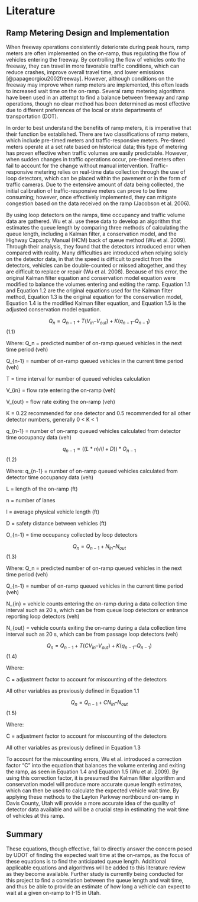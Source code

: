 # Literature

## Ramp Metering Design and Implementation

When freeway operations consistently deteriorate during peak hours, ramp meters are often implemented on the on-ramp, thus regulating the flow of vehicles entering the freeway. By controlling the flow of vehicles onto the freeway, they can travel in more favorable traffic conditions, which can reduce crashes, improve overall travel time, and lower emissions [@papageorgiou2002freeway]. However, although conditions on the freeway may improve when ramp meters are implemented, this often leads to increased wait time on the on-ramp. Several ramp metering algorithms have been used in an attempt to find a balance between freeway and ramp operations, though no clear method has been determined as most effective due to different preferences of the local or state departments of transportation (DOT).

In order to best understand the benefits of ramp meters, it is imperative that their function be established. There are two classifications of ramp meters, which include pre-timed meters and traffic-responsive meters. Pre-timed meters operate at a set rate based on historical data; this type of metering has proven effective when traffic volumes are easily predictable. However, when sudden changes in traffic operations occur, pre-timed meters often fail to account for the change without manual intervention. Traffic-responsive metering relies on real-time data collection through the use of loop detectors, which can be placed within the pavement or in the form of traffic cameras. Due to the extensive amount of data being collected, the initial calibration of traffic-responsive meters can prove to be time consuming; however, once effectively implemented, they can mitigate congestion based on the data received on the ramp (Jacobson et al. 2006).

By using loop detectors on the ramps, time occupancy and traffic volume data are gathered. Wu et al. use these data to develop an algorithm that estimates the queue length by comparing three methods of calculating the queue length, including a Kalman filter, a conservation model, and the Highway Capacity Manual (HCM) back of queue method (Wu et al. 2009). Through their analysis, they found that the detectors introduced error when compared with reality. Many difficulties are introduced when relying solely on the detector data, in that the speed is difficult to predict from the detectors, vehicles can be double-counted or missed altogether, and they are difficult to replace or repair (Wu et al. 2008). Because of this error, the original Kalman filter equation and conservation model equation were modified to balance the volumes entering and exiting the ramp. Equation 1.1 and Equation 1.2 are the original equations used for the Kalman filter method, Equation 1.3 is the original equation for the conservation model, Equation 1.4 is the modified Kalman filter equation, and Equation 1.5 is the adjusted conservation model equation.

$$Q_n = Q_{n-1} + T(V_{in} – V_{out})+K(q_{n-1} – Q_{n-1})$$                                                                  (1.1)

Where: 
Q_n = predicted number of on-ramp queued vehicles in the next time period (veh)

Q_{n-1} = number of on-ramp queued vehicles in the current time period (veh)

T = time interval for number of queued vehicles calculation

V_{in} = flow rate entering the on-ramp (veh)

V_{out} = flow rate exiting the on-ramp (veh)

K = 0.22 recommended for one detector and 0.5 recommended for all other detector numbers, generally 0 < K < 1

q_{n-1} = number of on-ramp queued vehicles calculated from detector time occupancy data (veh)


$$q_{n-1} = ((L * n)/(l + D))*O_{n-1}$$                                                                                       (1.2)

Where:
q_{n-1} = number of on-ramp queued vehicles calculated from detector time occupancy data (veh)

L = length of the on-ramp (ft)

n = number of lanes

l = average physical vehicle length (ft)

D = safety distance between vehicles (ft)

O_{n-1} = time occupancy collected by loop detectors


$$Q_n = Q_{n-1} + N_{in} – N_{out}$$                                                                                          (1.3)

Where: 
Q_n = predicted number of on-ramp queued vehicles in the next time period (veh)

Q_{n-1} = number of on-ramp queued vehicles in the current time period (veh)

N_{in} = vehicle counts entering the on-ramp during a data collection time interval such as 20 s, which can be from queue loop detectors or entrance reporting loop detectors (veh)

N_{out} = vehicle counts exiting the on-ramp during a data collection time interval such as 20 s, which can be from passage loop detectors (veh)


$$Q_n = Q_{n-1} + T(CV_{in} – V_{out})+K(q_{n-1} – Q_{n-1})$$                                                                 (1.4)

Where:

C = adjustment factor to account for miscounting of the detectors

All other variables as previously defined in Equation 1.1

$$Q_n = Q_{n-1} + CN_{in} – N_{out}$$                                                                                         (1.5)

Where:

C = adjustment factor to account for miscounting of the detectors

All other variables as previously defined in Equation 1.3

To account for the miscounting errors, Wu et al. introduced a correction factor “C” into the equation that balances the volume entering and exiting the ramp, as seen in Equation 1.4 and Equation 1.5 (Wu et al. 2009). By using this correction factor, it is presumed the Kalman filter algorithm and conservation model will produce more accurate queue length estimates, which can then be used to calculate the expected vehicle wait time. By applying these methods to the Layton Parkway northbound on-ramp in Davis County, Utah will provide a more accurate idea of the quality of detector data available and will be a crucial step in estimating the wait time of vehicles at this ramp. 

## Summary
These equations, though effective, fail to directly answer the concern posed by UDOT of finding the expected wait time at the on-ramps, as the focus of these equations is to find the anticipated queue length. Additional applicable equations and algorithms will be added to this literature review as they become available. Further study is currently being conducted for this project to find a correlation between the queue length and wait time, and thus be able to provide an estimate of how long a vehicle can expect to wait at a given on-ramp to I-15 in Utah. 

